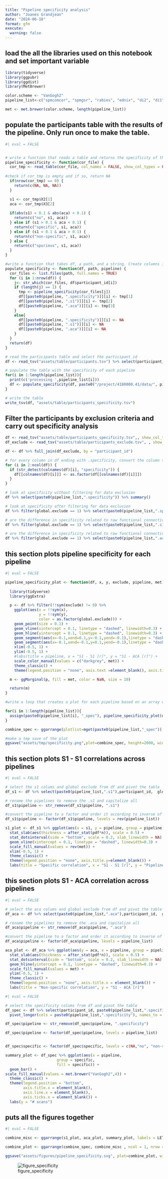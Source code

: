 ```yaml
---
title: "Pipeline specificity analysis"
author: "Joanes Grandjean"
date: "2024-06-18"
format: gfm
execute: 
  warning: false
---
```



## load the all the libraries used on this notebook and set important variable
```r

library(tidyverse)
library(ggpubr)
library(ggdist)
library(MetBrewer)

color.scheme <- "VanGogh2"
pipeline_list<-c("spmcomcor", "spmgsr", "rabies", "ednix", "di2", "di1", "aidamri", "liming", "roam")

met <- met.brewer(color.scheme, length(pipeline_list))

```


## populate the participants table with the results of the pipeline. Only run once to make the table. 
```r
#| eval = FALSE


# write a function that reads a table and returns the specificity of the pipeline
pipeline_specificity <- function(cor_file) {
  cor_tmp <- read_table(cor_file, col_names = FALSE, show_col_types = FALSE)
  
#check if cor_tmp is empty and if so, return NA
  if(nrow(cor_tmp) == 0) {
    return(c(NA, NA, NA))
  }

  s1 <- cor_tmp$X2[1]
  aca <- cor_tmp$X3[2]
  
  if(abs(s1) < 0.1 & abs(aca) < 0.1) {
    return(c("no", s1, aca))
  } else if (s1 > 0.1 & aca < 0.1) {
    return(c("specific", s1, aca))
  } else if (s1 < 0.1 & aca > 0.1) {
    return(c("non-specific", s1, aca))
  } else {
    return(c("spurious", s1, aca))
  }
}

#write a function that takes df, a path, and a string. Create columns in df with the specificity of the pipeline 
populate_specificity <- function(df, path, pipeline) {
  cor_files <- list.files(path, full.names = TRUE)
  for (i in 1:nrow(df)) {
    j<- str_which(cor_files, df$participant_id[i])
    if (length(j) == 1) {
      tmp <- pipeline_specificity(cor_files[j])
      df[[paste0(pipeline, ".specificity")]][i] <- tmp[1]
      df[[paste0(pipeline, ".s1")]][i] <- tmp[2]
      df[[paste0(pipeline, ".aca")]][i] <- tmp[3]
    }
    else{
      df[[paste0(pipeline, ".specificity")]][i] <- NA
      df[[paste0(pipeline, ".s1")]][i] <- NA
      df[[paste0(pipeline, ".aca")]][i] <- NA
    }
  }
  return(df)
}

# read the participants table and select the participant_id
df <- read_tsv("assets/table/participants.tsv") %>% select(participant_id)

# populate the table with the specificity of each pipeline
for(i in 1:length(pipeline_list)){
  print(c('processing ',pipeline_list[i]))
  df <- populate_specificity(df, paste0("/project/4180000.41/data/", pipeline_list[i], "_export/corr"), pipeline_list[i])
}

# write the table
write_tsv(df, "assets/table/participants_specificity.tsv")

```

## Filter the participants by exclusion criteria and carry out specificity analysis

```r

df <- read_tsv("assets/table/participants_specificity.tsv",, show_col_types = FALSE)
df_exclude <- read_tsv("assets/table/participants_exclude.tsv", , show_col_types = FALSE)

df <- df %>% full_join(df_exclude, by = "participant_id")

# for every column in df ending with .specificity, convert the column to a factor
for (i in 2:ncol(df)) {
  if (str_detect(colnames(df)[i], "specificity")) {
    df[[colnames(df)[i]]] <- as.factor(df[[colnames(df)[i]]])
  }
}

```

```r
# look at specificity without filtering for data exclusion
df %>% select(paste0(pipeline_list,".specificity")) %>% summary()
```

```r
# look at specificity after filtering for data exclusion
df %>% filter(global.exclude == 1) %>% select(paste0(pipeline_list,".specificity")) %>% summary()

```

```r
# are the difference in specificity related to raw functional connectivity between s1?
df %>% filter(global.exclude == 1) %>% select(paste0(pipeline_list,".s1")) %>% summary()

``` 

```r
# are the difference in specificity related to raw functional connectivity between s1 and aca?
df %>% filter(global.exclude == 1) %>% select(paste0(pipeline_list,".aca")) %>% summary()

``` 


## this section plots pipeline specificity for each pipeline
```r
#| eval = FALSE

pipeline_specificity_plot <- function(df, x, y, exclude, pipeline, met){
  
  library(tidyverse)
  library(ggExtra)

  p <- df %>% filter(!!sym(exclude) != 0) %>%
    ggplot(aes(x = !!sym(x), 
               y = !!sym(y), 
               color = as.factor(global.exclude))) + 
    geom_point(size = 0.1) + 
    geom_vline(xintercept = 0.1, linetype = "dashed", linewidth=0.3) + 
    geom_hline(yintercept = 0.1, linetype = "dashed", linewidth=0.3) + 
    geom_segment(aes(x=-0.1,xend=0.1,y=-0.1,yend=-0.1),linetype = "dashed", linewidth=0.3, colour='black') + 
    geom_segment(aes(x=-0.1,xend=-0.1,y=0.1,yend=-0.1),linetype = "dashed", linewidth=0.3, colour='black') + 
    xlim(-0.5, 1) + 
    ylim(-0.5, 1) + 
    #labs(title = pipeline, x = "S1 - S1 [r]", y = "S1 - ACA [r]") +
    scale_color_manual(values = c("darkgrey", met)) +
    theme_classic() +
    theme(legend.position = "none", axis.text =element_blank(), axis.title = element_blank(), axis.ticks = element_blank()) 

  m <- ggMarginal(p, fill = met, color = NaN, size = 10) 

  return(m)
}

#write a loop that creates a plot for each pipeline based on an array of strings containing the pipeline names.

for(i in 1:length(pipeline_list)){
  assign(paste0(pipeline_list[i], "_spec"), pipeline_specificity_plot(df, paste0(pipeline_list[i], ".s1"), paste0(pipeline_list[i], ".aca"), paste0(pipeline_list[i], ".exclude"), pipeline_list[i], met[i]))
}

combine_spec <- ggarrange(plotlist=mget(paste0(pipeline_list,"_spec")), labels = LETTERS[1:length(pipeline_list)])

#make a tmp save of the plot
ggsave("assets/tmp/specificity.png",plot=combine_spec, height=2000, width=2000, units='px')

```

## this section plots S1 - S1 correlations across pipelines
```r
#| eval = FALSE

# select the s1 colums and global exclude from df and pivot the table
df_s1 <- df %>% select(paste0(pipeline_list,".s1"),participant_id,  global.exclude) %>% pivot_longer(cols = paste0(pipeline_list,".s1"), names_to = "pipeline", values_to = "s1")

# rename the pipelines to remove the .s1 and capitalize all
df_s1$pipeline <- str_remove(df_s1$pipeline, ".s1")

#convert the pipeline to a factor and order it according to inverse of pipeline_list
df_s1$pipeline <- factor(df_s1$pipeline, levels = rev(pipeline_list))

s1_plot <- df_s1 %>% ggplot(aes(x = s1, y = pipeline, group = pipeline, fill = pipeline)) + 
  stat_slab(aes(thickness = after_stat(pdf*n)), scale = 0.5) + 
  stat_dotsinterval(side = "bottom", scale = 0.2, slab_linewidth = NA) +
  geom_vline(xintercept = 0.1, linetype = "dashed", linewidth=0.3) +
  scale_fill_manual(values = rev(met)) +
  xlim(-0.5, 1) +
  theme_classic() + 
  theme(legend.position = "none", axis.title.y=element_blank()) +
  labs(title = "Specific correlation", x = "S1 - S1 [r]", y = "Pipeline")

```

## this section plots S1 - ACA correlation across pipelines
```r
#| eval = FALSE

# select the aca colums and global exclude from df and pivot the table
df_aca <- df %>% select(paste0(pipeline_list,".aca"),participant_id,  global.exclude) %>% pivot_longer(cols = paste0(pipeline_list,".aca"), names_to = "pipeline", values_to = "aca")

# rename the pipelines to remove the .aca and capitalize all
df_aca$pipeline <- str_remove(df_aca$pipeline, ".aca")

#convert the pipeline to a factor and order it according to inverse of pipeline_list
df_aca$pipeline <- factor(df_aca$pipeline, levels = pipeline_list)

aca_plot <- df_aca %>% ggplot(aes(y = aca, x = pipeline, group = pipeline, fill = pipeline)) + 
  stat_slab(aes(thickness = after_stat(pdf*n)), scale = 0.5) + 
  stat_dotsinterval(side = "bottom", scale = 0.2, slab_linewidth = NA) +
  geom_hline(yintercept = 0.1, linetype = "dashed", linewidth=0.3) + 
  scale_fill_manual(values = met) +
  ylim(-0.5, 1) +
  theme_classic() + 
  theme(legend.position = "none", axis.title.x = element_blank()) + 
  labs(title = "Non-specific correlation", y = "S1 - ACA [r]") 

```

```r
#| eval = FALSE

# select the specificity colums from df and pivot the table
df_spec <- df %>% select(participant_id, paste0(pipeline_list,".specificity")) %>%  
  pivot_longer(cols = paste0(pipeline_list,".specificity"), names_to = "pipeline", values_to = "specific")

df_spec$pipeline <- str_remove(df_spec$pipeline, ".specificity")

df_spec$pipeline <- factor(df_spec$pipeline, levels = pipeline_list)


df_spec$specific <- factor(df_spec$specific, levels = c(NA,"no", "non-specific", "spurious","specific"), exclude = NULL)

summary_plot <- df_spec %>% ggplot(aes(x = pipeline,  
                       group = specific, 
                       fill = specific)) + 
  geom_bar() +
scale_fill_manual(values = met.brewer("VanGogh2",4)) +
  theme_classic() + 
  theme(legend.position = "bottom", 
        axis.title.x = element_blank(), 
        axis.line.x = element_blank(), 
        axis.ticks.x = element_blank()) +
  labs(y = "# scans") 

```

## puts all the figures together
```r
#| eval = FALSE

combine_misc <- ggarrange(s1_plot, aca_plot, summary_plot, labels = LETTERS[length(pipeline_list)+1:+3], ncol = 3, nrow = 1)

combine_plot <- ggarrange(combine_spec, combine_misc , ncol = 1, nrow = 2, heights = c(1, 0.5))

ggsave("assets/figures/pipeline_specificity.svg", plot=combine_plot, width = 180, height = 120, unit = 'mm', dpi = 300)

```

![figure_specificity](assets/figures/pipeline_specificity.svg)
